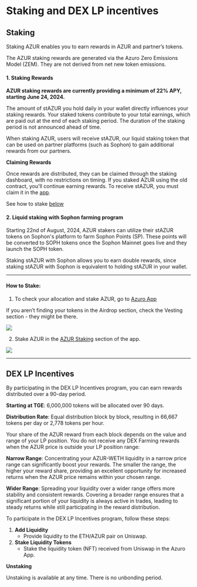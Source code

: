 
# Staking and DEX LP incentives

## Staking

Staking AZUR enables you to earn rewards in AZUR and partner’s tokens.

<Callout type="feature">
The AZUR staking rewards are generated via the Azuro Zero Emissions Model (ZEM). They are not derived from net new token emissions.
</Callout>

#### 1. Staking Rewards

**AZUR staking rewards are currently providing a minimum of 22% APY, starting June 24, 2024.**

The amount of stAZUR you hold daily in your wallet directly influences your staking rewards. Your staked tokens contribute to your total earnings, which are paid out at the end of each staking period. 
The duration of the staking period is not announced ahead of time.

When staking AZUR, users will receive stAZUR, our liquid staking token that can be used on partner platforms (such as Sophon) to gain additional rewards from our partners.

**Claiming Rewards**

Once rewards are distributed, they can be claimed through the staking dashboard, with no restrictions on timing.
<Callout type="warning">
If you staked AZUR using the old contract, you'll continue earning rewards. To receive stAZUR, you must claim it in the [app](https://azuro.org/app/staking).
</Callout>

See how to stake [below](https://gem.azuro.org/concepts/azur/staking#how-to-stake)

#### 2. Liquid staking with Sophon farming program

Starting 22nd of August, 2024, AZUR stakers can utilize their stAZUR tokens on Sophon's platform to farm Sophon Points (SP). These points will be converted to SOPH tokens once the Sophon Mainnet goes live and they launch the SOPH token. 

Staking stAZUR with Sophon allows you to earn double rewards, since staking stAZUR with Sophon is equivalent to holding stAZUR in your wallet.

---

#### How to Stake:

1. To check your allocation and stake AZUR, go to [Azuro App](https://azuro.org/app/airdrop)

<Callout type="info">
If you aren’t finding your tokens in the Airdrop section, check the Vesting section - they might be there.
</Callout>

<Image
  src="/images/concepts/azur.png"
  width={2000}
  height={1000}
/>

2. Stake AZUR in the [AZUR Staking](https://azuro.org/app/staking) section of the app.

<Image
  src="/images/concepts/stake.png"
  width={2000}
  height={1000}
/>

---

## DEX LP Incentives

By participating in the DEX LP Incentives program, you can earn rewards distributed over a 90-day period.

**Starting at TGE**: 6,000,000 tokens will be allocated over 90 days.

**Distribution Rate**: Equal distribution block by block, resulting in 66,667 tokens per day or 2,778 tokens per hour.

<Callout type="info">
Your share of the AZUR reward from each block depends on the value and range of your LP position. You do not receive any DEX Farming rewards when the AZUR price is outside your LP position range:

**Narrow Range**: Concentrating your AZUR-WETH liquidity in a narrow price range can significantly boost your rewards. The smaller the range, the higher your reward share, providing an excellent opportunity for increased returns when the AZUR price remains within your chosen range.

**Wider Range**: Spreading your liquidity over a wider range offers more stability and consistent rewards. Covering a broader range ensures that a significant portion of your liquidity is always active in trades, leading to steady returns while still participating in the reward distribution.

</Callout>

To participate in the DEX LP Incentives program, follow these steps:

1. **Add Liquidity**
    - Provide liquidity to the ETH/AZUR pair on Uniswap.
2. **Stake Liquidity Tokens**
    - Stake the liquidity token (NFT) received from Uniswap in the Azuro App.

**Unstaking**

Unstaking is available at any time. There is no unbonding period.
